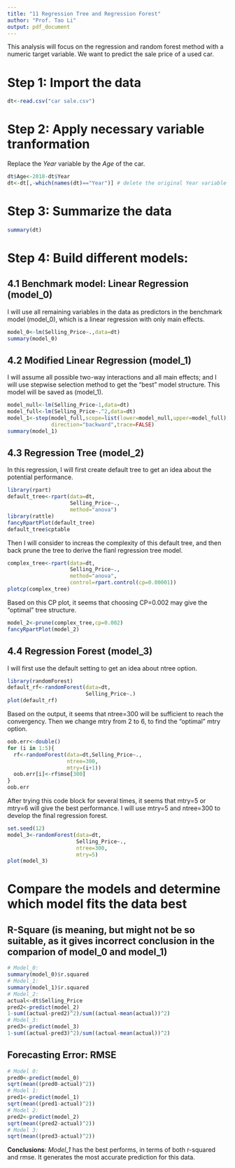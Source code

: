 ```yaml
---
title: "11 Regression Tree and Regression Forest"
author: "Prof. Tao Li"
output: pdf_document
---
```


This analysis will focus on the regression and random forest method with a numeric target variable. We want to predict the sale price of a used car.

# Step 1: Import the data
```r
dt<-read.csv("car sale.csv")
```

# Step 2: Apply necessary variable tranformation
Replace the *Year* variable by the *Age* of the car.
```r
dt$Age<-2018-dt$Year
dt<-dt[,-which(names(dt)=="Year")] # delete the original Year variable
```

# Step 3: Summarize the data
```r
summary(dt)
```

# Step 4: Build different models:

## 4.1 Benchmark model: Linear Regression (model_0)
I will use all remaining variables in the data as predictors in the benchmark model (model_0), which is a linear regression with only main effects.
```r
model_0<-lm(Selling_Price~.,data=dt)
summary(model_0)
```

## 4.2 Modified Linear Regression (model_1)
I will assume all possible two-way interactions and all main effects; and I will use stepwise selection method to get the "best" model structure. This model will be saved as (model_1).
```r
model_null<-lm(Selling_Price~1,data=dt)
model_full<-lm(Selling_Price~.^2,data=dt)
model_1<-step(model_full,scope=list(lower=model_null,upper=model_full),
              direction="backward",trace=FALSE)
summary(model_1)
```

## 4.3 Regression Tree (model_2)
In this regression, I will first create default tree to get an idea about the potential performance.
```r
library(rpart)
default_tree<-rpart(data=dt,
                    Selling_Price~.,
                    method="anova")
library(rattle)
fancyRpartPlot(default_tree)
default_tree$cptable
```
Then I will consider to increas the complexity of this default tree, and then back prune the tree to derive the fianl regression tree model.
```r
complex_tree<-rpart(data=dt,
                    Selling_Price~.,
                    method="anova",
                    control=rpart.control(cp=0.00001))
plotcp(complex_tree)
```
Based on this CP plot, it seems that choosing CP=0.002 may give the "optimal" tree structure.
```r
model_2<-prune(complex_tree,cp=0.002)
fancyRpartPlot(model_2)
```
## 4.4 Regression Forest (model_3)
I will first use the default setting to get an idea about ntree option.
```r
library(randomForest)
default_rf<-randomForest(data=dt,
                         Selling_Price~.)
plot(default_rf)
```

Based on the output, it seems that ntree=300 will be sufficient to reach the convergency.
Then we change mtry from 2 to 6, to find the "optimal" mtry option.

```r
oob.err<-double()
for (i in 1:5){
  rf<-randomForest(data=dt,Selling_Price~.,
                   ntree=300,
                   mtry=(i+1))
  oob.err[i]<-rf$mse[300]
}
oob.err
```

After trying this code block for several times, it seems that mtry=5 or mtry=6 will give the best performance. I will use mtry=5 and ntree=300 to develop the final regression forest.
```r
set.seed(12)
model_3<-randomForest(data=dt,
                      Selling_Price~.,
                      ntree=300,
                      mtry=5)
plot(model_3)
```
# Compare the models and determine which model fits the data best

## R-Square (is meaning, but might not be so suitable, as it gives incorrect conclusion in the comparion of model_0 and model_1)
```r
# Model_0:
summary(model_0)$r.squared
# Model_1:
summary(model_1)$r.squared
# Model_2:
actual<-dt$Selling_Price
pred2<-predict(model_2)
1-sum((actual-pred2)^2)/sum((actual-mean(actual))^2)
# Model_3:
pred3<-predict(model_3)
1-sum((actual-pred3)^2)/sum((actual-mean(actual))^2)
```

## Forecasting Error: RMSE
```r
# Model 0:
pred0<-predict(model_0)
sqrt(mean((pred0-actual)^2))
# Model 1:
pred1<-predict(model_1)
sqrt(mean((pred1-actual)^2))
# Model 2:
pred2<-predict(model_2)
sqrt(mean((pred2-actual)^2))
# Model 3:
sqrt(mean((pred3-actual)^2))
```

**Conclusions**: *Model_1* has the best performs, in terms of both r-squared and rmse. It generates the most accurate prediction for this data.
